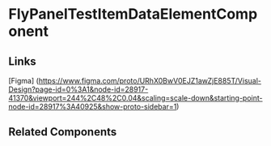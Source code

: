 <!-- fly-panel-testitem-data-element.stories.mdx -->


<Meta title="QTD Components/evaluation/training-issues/training-issues-create-wizard/training-issues-drivers-and-training/fly-panel-testitem-data-element/README" component={FlyPanelTestItemDataElementComponent} />

# FlyPanelTestItemDataElementComponent

<ArgsTable of={FlyPanelTestItemDataElementComponent} />

## Links

[Figma] (https://www.figma.com/proto/URhX0BwV0EJZ1awZjE885T/Visual-Design?page-id=0%3A1&node-id=28917-41370&viewport=244%2C48%2C0.04&scaling=scale-down&starting-point-node-id=28917%3A40925&show-proto-sidebar=1)

## Related Components
